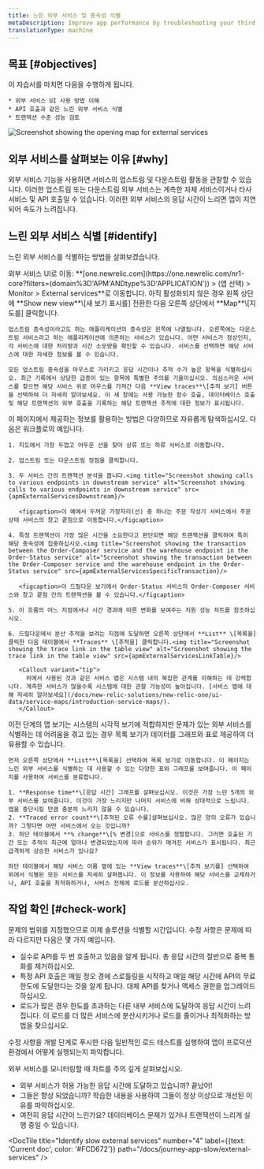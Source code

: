 ```yaml
---
title: 느린 외부 서비스 및 종속성 식별
metaDescription: Improve app performance by troubleshooting your third party services with the New Relic external services UI.
translationType: machine
---
```






## 목표 [#objectives]

<SideBySide>
  <Side>
    이 자습서를 마치면 다음을 수행하게 됩니다.

    * 외부 서비스 UI 사용 방법 이해
    * API 호출과 같은 느린 외부 서비스 식별
    * 트랜잭션 수준 성능 검토
  </Side>

  <Side>
    <img
      title="Screenshot showing the opening map for external services"
      alt="Screenshot showing the opening map for external services"
      src={apmExternalServiceIntro}
      style={{ maxWidth: '50%' }}
    />
  </Side>
</SideBySide>

## 외부 서비스를 살펴보는 이유 [#why]

외부 서비스 기능을 사용하면 서비스의 업스트림 및 다운스트림 활동을 관찰할 수 있습니다. 이러한 업스트림 또는 다운스트림 외부 서비스는 계측한 자체 서비스이거나 타사 서비스 및 API 호출일 수 있습니다. 이러한 외부 서비스의 응답 시간이 느리면 앱이 지연되어 속도가 느려집니다.

## 느린 외부 서비스 식별 [#identify]

느린 외부 서비스를 식별하는 방법을 살펴보겠습니다.

<Steps>
  <Step>
    외부 서비스 UI로 이동: **[one.newrelic.com](https://one.newrelic.com/nr1-core?filters=(domain%3D'APM'ANDtype%3D'APPLICATION')) > (앱 선택) > Monitor > External services**로 이동합니다. 아직 활성화되지 않은 경우 왼쪽 상단에 **Show new view**\[새 보기 표시를] 전환한 다음 오른쪽 상단에서 **Map**\[지도를] 클릭합니다.

    업스트림 종속성이라고도 하는 애플리케이션의 종속성은 왼쪽에 나열됩니다. 오른쪽에는 다운스트림 서비스라고 하는 애플리케이션에 의존하는 서비스가 있습니다. 어떤 서비스가 정상인지, 각 서비스에 대한 처리량과 시간 소모량을 확인할 수 있습니다. 서비스를 선택하면 해당 서비스에 대한 자세한 정보를 볼 수 있습니다.

    모든 업스트림 종속성을 마우스로 가리키고 응답 시간이나 추적 수가 높은 항목을 식별하십시오. 최근 기록에서 상당한 급증이 있는 항목에 특별한 주의를 기울이십시오. 의심스러운 서비스를 찾으면 해당 서비스 위로 마우스를 가져간 다음 **View traces**\[추적 보기] 버튼을 선택하여 더 자세히 알아보세요. 이 새 창에는 사용 가능한 함수 호출, 데이터베이스 호출 및 해당 트랜잭션의 외부 호출을 기록하는 해당 트랜잭션 추적에 대한 정보가 표시됩니다.
  </Step>

  <Step>
    이 페이지에서 제공하는 정보를 활용하는 방법은 다양하므로 자유롭게 탐색하십시오. 다음은 워크플로의 예입니다.

    1. 지도에서 가장 두껍고 어두운 선을 찾아 상류 또는 하류 서비스로 이동합니다.

    2. 업스트림 또는 다운스트림 정점을 클릭합니다.

    3. 두 서비스 간의 트랜잭션 분석을 봅니다.<img title="Screenshot showing calls to various endpoints in downstream service" alt="Screenshot showing calls to various endpoints in downstream service" src={apmExternalServicesDownstream}/>

       <figcaption>이 예에서 두꺼운 가장자리(선) 중 하나는 주문 작성기 서비스에서 주문 상태 서비스의 창고 끝점으로 이동합니다.</figcaption>

    4. 특정 트랜잭션이 가장 많은 시간을 소요한다고 판단되면 해당 트랜잭션을 클릭하여 특히 해당 종속성에 집중하십시오.<img title="Screenshot showing the transaction between the Order-Composer service and the warehouse endpoint in the Order-Status service" alt="Screenshot showing the transaction between the Order-Composer service and the warehouse endpoint in the Order-Status service" src={apmExternalServicesSpecificTransaction}/>

       <figcaption>이 드릴다운 보기에서 Order-Status 서비스의 Order-Composer 서비스와 창고 끝점 간의 트랜잭션을 볼 수 있습니다.</figcaption>

    5. 이 흐름의 어느 지점에서나 시간 경과에 따른 변화를 보여주는 지원 성능 차트를 참조하십시오.

    6. 드릴다운에서 분산 추적을 보려는 지점에 도달하면 오른쪽 상단에서 **List** \[목록을] 클릭한 다음 테이블에서 **Traces** \[추적을] 클릭합니다.<img title="Screenshot showing the trace link in the table view" alt="Screenshot showing the trace link in the table view" src={apmExternalServicesLinkTable}/>

       <Callout variant="tip">
         위에서 사용된 것과 같은 서비스 맵은 시스템 내의 복잡한 관계를 이해하는 데 강력합니다. 계측한 서비스가 많을수록 시스템에 대한 관찰 가능성이 높아집니다. [서비스 맵에 대해 자세히 알아보세요](/docs/new-relic-solutions/new-relic-one/ui-data/service-maps/introduction-service-maps/).
       </Callout>
  </Step>

  <Step>
    이전 단계의 맵 보기는 시스템의 시각적 보기에 적합하지만 문제가 있는 외부 서비스를 식별하는 데 어려움을 겪고 있는 경우 목록 보기가 데이터를 그래프와 표로 제공하여 더 유용할 수 있습니다.

    먼저 오른쪽 상단에서 **List**\[목록을] 선택하여 목록 보기로 이동합니다. 이 페이지는 느린 외부 서비스를 식별하는 데 사용할 수 있는 다양한 표와 그래프를 보여줍니다. 이 페이지를 사용하여 서비스를 분류합니다.

    1. **Response time**\[응답 시간] 그래프를 살펴보십시오. 이것은 가장 느린 5개의 외부 서비스를 보여줍니다. 이것이 가장 느리지만 나머지 서비스에 비해 상대적으로 느립니다. 앱을 중단시킬 만큼 충분히 느리지 않을 수 있습니다.
    2. **Traced error count**\[추적된 오류 수를]살펴보십시오. 많은 양의 오류가 있습니까? 그렇다면 어떤 서비스에서 오는 것입니까?
    3. 하단 테이블에서 **% change**\[% 변경]으로 서비스를 정렬합니다. 그러면 호출된 기간 또는 추적이 최근에 얼마나 변경되었는지에 따라 순위가 매겨진 서비스가 표시됩니다. 최근 급격하게 상승한 서비스가 있나요?

    하단 테이블에서 해당 서비스 이름 옆에 있는 **View traces**\[추적 보기를] 선택하여 위에서 식별된 모든 서비스를 자세히 살펴봅니다. 이 정보를 사용하여 해당 서비스를 교체하거나, API 호출을 최적화하거나, 서비스 전체에 로드를 분산하십시오.
  </Step>
</Steps>

## 작업 확인 [#check-work]

문제의 범위를 지정했으므로 이제 솔루션을 식별할 시간입니다. 수정 사항은 문제에 따라 다르지만 다음은 몇 가지 예입니다.

* 실수로 API를 두 번 호출하고 있음을 알게 됩니다. 총 응답 시간의 절반으로 중복 통화를 제거하십시오.
* 특정 API 호출은 매일 정오 경에 스로틀링을 시작하고 매일 해당 시간에 API의 무료 한도에 도달한다는 것을 알게 됩니다. 대체 API를 찾거나 액세스 권한을 업그레이드하십시오.
* 로드가 많은 경우 한도를 초과하는 다른 내부 서비스에 도달하여 응답 시간이 느려집니다. 이 로드를 더 많은 서비스에 분산시키거나 로드를 줄이거나 최적화하는 방법을 찾으십시오.

수정 사항을 개발 단계로 푸시한 다음 일반적인 로드 테스트를 실행하여 앱이 프로덕션 환경에서 어떻게 실행되는지 파악합니다.

외부 서비스를 모니터링할 때 차트를 주의 깊게 살펴보십시오.

* 외부 서비스가 허용 가능한 응답 시간에 도달하고 있습니까? 끝났어!
* 그들은 향상 되었습니까? 학습한 내용을 사용하여 그들이 정상 이상으로 개선된 이유를 파악하십시오.
* 여전히 응답 시간이 느린가요? 데이터베이스 문제가 있거나 트랜잭션이 느리게 실행 중일 수 있습니다.

<DocTiles numbered>
  <DocTile
    title="Prepare to triage your application"
    path="/docs/journey-app-slow/root-causes"
  />

  <DocTile
    title="Identify problematic transactions"
    path="/docs/journey-app-slow/problematic-transactions"
  />
</DocTiles>

<DocTiles>
  <DocTile
    title="Identify slow database queries"
    number="3"
    path="/docs/journey-app-slow/slow-database-queries"
  />

  <DocTile
    title="Identify slow external services"
    number="4"
    label={{text: 'Current doc', color: '#FCD672'}}
    path="/docs/journey-app-slow/external-services"
  />

  <DocTile
    title="Create performance benchmarks"
    number="5"
    path="/docs/journey-app-slow/create-benchmarks/"
  />
</DocTiles>